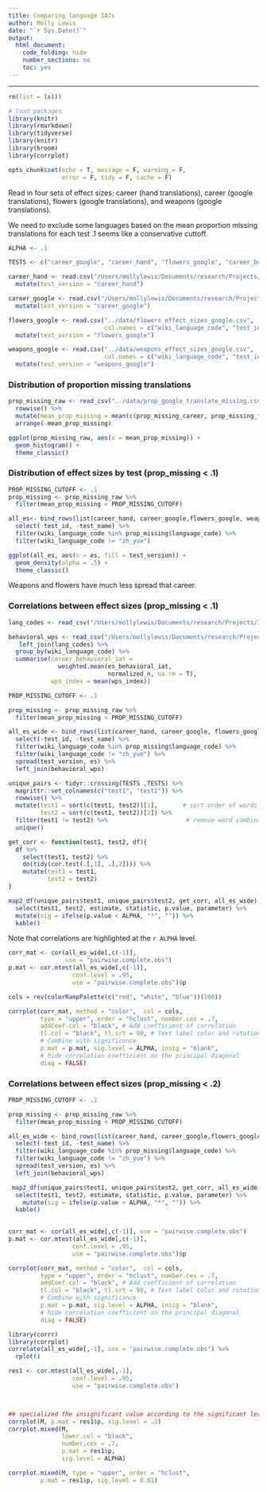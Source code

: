 ```yaml
---
title: Comparing language IATs
author: Molly Lewis 
date: "`r Sys.Date()`"
output: 
  html_document:
    code_folding: hide
    number_sections: no
    toc: yes
---
```

  
******

```r
rm(list = ls())

# load packages
library(knitr)
library(rmarkdown)
library(tidyverse)
library(knitr)
library(broom)
library(corrplot)

opts_chunk$set(echo = T, message = F, warning = F, 
               error = F, tidy = F, cache = F)
```

Read in four sets of effect sizes: career (hand translations), career (google translations), flowers (google translations), and weapons (google translations). 

We need to exclude some languages based on the mean proportion missing translations for each test .1 seems like a conservative cuttoff.

```r
ALPHA <- .1

TESTS <- c("career_google", "career_hand", "flowers_google", "career_behavioral_iat", "wps_index", "weapons_google")

```

```r
career_hand <- read.csv("/Users/mollylewis/Documents/research/Projects/IATLANG/writeup/cogsci2018/analysis/study2b/data/career_effect_sizes_hand_translations.csv", col.names = c("wiki_language_code", "test_id", "test_name", "es"),  header = F, fill = TRUE) %>%
  mutate(test_version = "career_hand")

career_google <- read.csv("/Users/mollylewis/Documents/research/Projects/IATLANG/writeup/cogsci2018/analysis/study2b/google_translate_and_names_analysis/data/career_effect_sizes_google_translations.csv", col.names = c("wiki_language_code", "test_id", "test_name", "es"),  header = F, fill = TRUE) %>%
  mutate(test_version = "career_google")

flowers_google <- read.csv("../data/flowers_effect_sizes_google.csv", 
                           col.names = c("wiki_language_code", "test_id", "test_name", "es"), header = F, fill = TRUE)  %>%
  mutate(test_version = "flowers_google")

weapons_google <- read.csv("../data/weapons_effect_sizes_google.csv", 
                           col.names = c("wiki_language_code", "test_id", "test_name", "es"), header = F, fill = TRUE) %>%
  mutate(test_version = "weapons_google")

```

### Distribution of proportion missing translations
```r
prop_missing_raw <- read_csv("../data/prop_google_translate_missing.csv")  %>%
  rowwise() %>%
  mutate(mean_prop_missing = mean(c(prop_missing_career, prop_missing_flowers, prop_missing_weapons))) %>%
  arrange(-mean_prop_missing)

ggplot(prop_missing_raw, aes(x = mean_prop_missing)) +
  geom_histogram() +
  theme_classic()
```

### Distribution of effect sizes by test (prop_missing < .1)
```r
PROP_MISSING_CUTOFF <- .1
prop_missing <- prop_missing_raw %>%
  filter(mean_prop_missing < PROP_MISSING_CUTOFF) 

all_es<- bind_rows(list(career_hand, career_google,flowers_google, weapons_google))  %>%
  select(-test_id, -test_name) %>%
  filter(wiki_language_code %in% prop_missing$language_code) %>%
  filter(wiki_language_code != "zh_yue")

ggplot(all_es, aes(x = es, fill = test_version)) +
  geom_density(alpha = .5) +
  theme_classic()
```

Weapons and flowers have much less spread that career.


### Correlations between effect sizes (prop_missing < .1)

```r
lang_codes <- read_csv("/Users/mollylewis/Documents/research/Projects/IATLANG/writeup/cogsci2018/analysis/study2b/data/language_names_to_wiki_codes.csv")

behavioral_wps <- read_csv("/Users/mollylewis/Documents/research/Projects/IATLANG/writeup/cogsci2018/analysis/all/all_measures_df.csv") %>%
   left_join(lang_codes) %>%
  group_by(wiki_language_code) %>%
  summarise(career_behavioral_iat =
              weighted.mean(es_behavioral_iat,
                            normalized_n, na.rm = T),
            wps_index = mean(wps_index)) 

```

```r
PROP_MISSING_CUTOFF <- .1

prop_missing <- prop_missing_raw %>%
  filter(mean_prop_missing < PROP_MISSING_CUTOFF) 

all_es_wide <- bind_rows(list(career_hand, career_google, flowers_google, weapons_google))  %>%
  select(-test_id, -test_name) %>%
  filter(wiki_language_code %in% prop_missing$language_code) %>%
  filter(wiki_language_code != "zh_yue") %>%
  spread(test_version, es) %>%
  left_join(behavioral_wps)

unique_pairs <- tidyr::crossing(TESTS ,TESTS) %>% 
  magrittr::set_colnames(c("test1", "test2")) %>%
  rowwise() %>%
  mutate(test1 = sort(c(test1, test2))[1],       # sort order of words for each row
         test2 = sort(c(test1, test2))[2]) %>%
  filter(test1 != test2) %>%                      # remove word combinations with itself
  unique()  

get_corr <- function(test1, test2, df){
  df %>%
    select(test1, test2) %>%
    do(tidy(cor.test(.[,1], .[,2]))) %>%
    mutate(test1 = test1, 
           test2 = test2)
}

map2_df(unique_pairs$test1, unique_pairs$test2, get_corr, all_es_wide)  %>%
  select(test1, test2, estimate, statistic, p.value, parameter) %>%
  mutate(sig = ifelse(p.value < ALPHA, "*", "")) %>%
  kable()
```

Note that correlations are highlighted at the `r ALPHA` level.
```r
corr_mat <- cor(all_es_wide[,c(-1)], 
                use = "pairwise.complete.obs")
p.mat <- cor.mtest(all_es_wide[,c(-1)], 
                  conf.level = .95,  
                  use = "pairwise.complete.obs")$p

cols = rev(colorRampPalette(c("red", "white", "blue"))(100))

corrplot(corr_mat, method = "color",  col = cols,
         type = "upper", order = "hclust", number.cex = .7,
         addCoef.col = "black", # Add coefficient of correlation
         tl.col = "black", tl.srt = 90, # Text label color and rotation
         # Combine with significance
         p.mat = p.mat, sig.level = ALPHA, insig = "blank", 
         # hide correlation coefficient on the principal diagonal
         diag = FALSE)

```

### Correlations between effect sizes (prop_missing < .2)
```r
PROP_MISSING_CUTOFF <- .2

prop_missing <- prop_missing_raw %>%
  filter(mean_prop_missing < PROP_MISSING_CUTOFF) 

all_es_wide <- bind_rows(list(career_hand, career_google,flowers_google, weapons_google))  %>%
  select(-test_id, -test_name) %>%
  filter(wiki_language_code %in% prop_missing$language_code) %>%
  filter(wiki_language_code != "zh_yue") %>%
  spread(test_version, es) %>%
  left_join(behavioral_wps)

 map2_df(unique_pairs$test1, unique_pairs$test2, get_corr, all_es_wide)  %>%
  select(test1, test2, estimate, statistic, p.value, parameter) %>%
    mutate(sig = ifelse(p.value < ALPHA, "*", "")) %>%
  kable()
 
```
 
```r
corr_mat <- cor(all_es_wide[,c(-1)], use = "pairwise.complete.obs")
p.mat <- cor.mtest(all_es_wide[,c(-1)], 
                  conf.level = .95,  
                  use = "pairwise.complete.obs")$p

corrplot(corr_mat, method = "color",  col = cols,
         type = "upper", order = "hclust", number.cex = .7,
         addCoef.col = "black", # Add coefficient of correlation
         tl.col = "black", tl.srt = 90, # Text label color and rotation
         # Combine with significance
         p.mat = p.mat, sig.level = ALPHA, insig = "blank", 
         # hide correlation coefficient on the principal diagonal
         diag = FALSE)

```
 
 
```r

library(corrr)
library(corrplot)
correlate(all_es_wide[,-1], use = "pairwise.complete.obs") %>%
  rplot()

res1 <- cor.mtest(all_es_wide[,-1], 
                  conf.level = .95,  
                  use = "pairwise.complete.obs")



## specialized the insignificant value according to the significant level
corrplot(M, p.mat = res1$p, sig.level = .2)
corrplot.mixed(M, 
               lower.col = "black",
               number.cex = .7, 
               p.mat = res1$p, 
               sig.level = ALPHA)

corrplot.mixed(M, type = "upper", order = "hclust", 
         p.mat = res1$p, sig.level = 0.01)


```
